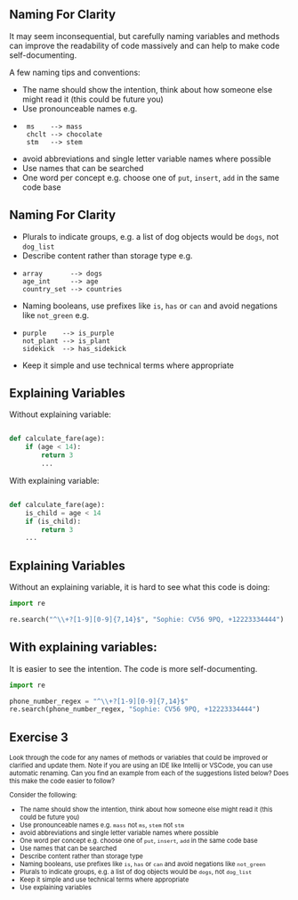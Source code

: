 ## Naming For Clarity {.smaller}

It may seem inconsequential, but carefully naming variables and methods can improve the
readability of code massively and can help to make code self-documenting.

A few naming tips and conventions:

::: {.incremental}
- The name should show the intention, think about how someone else might read it (this could be future you)
- Use pronounceable names e.g.
- ```
 ms    --> mass
 chclt --> chocolate
 stm   --> stem
 ```
- avoid abbreviations and single letter variable names where possible
- Use names that can be searched
- One word per concept e.g. choose one of `put`, `insert`, `add` in the same code base
:::

## Naming For Clarity {.smaller}

::: {.incremental}
- Plurals to indicate groups, e.g. a list of dog objects would be `dogs`, not `dog_list`
- Describe content rather than storage type e.g.
- ```
array       --> dogs
age_int     --> age
country_set --> countries
```
- Naming booleans, use prefixes like `is`, `has` or `can` and avoid negations like `not_green` e.g.
- ```
purple    --> is_purple
not_plant --> is_plant
sidekick  --> has_sidekick
```
- Keep it simple and use technical terms where appropriate
:::

## Explaining Variables

Without explaining variable: \

```python

def calculate_fare(age):
    if (age < 14):
        return 3
        ...
```

With explaining variable: \

```python

def calculate_fare(age):
    is_child = age < 14
    if (is_child):
        return 3
    ...
```

## Explaining Variables

Without an explaining variable, it is hard to see what this code is doing:

```python
import re

re.search("^\\+?[1-9][0-9]{7,14}$", "Sophie: CV56 9PQ, +12223334444")
```

## With explaining variables:

It is easier to see the intention. The code is more self-documenting.

```python
import re

phone_number_regex = "^\\+?[1-9][0-9]{7,14}$"
re.search(phone_number_regex, "Sophie: CV56 9PQ, +12223334444")
```

## Exercise 3 {.smaller}

::: {style="font-size: 80%;"}

Look through the code for any names of methods or variables that could be improved or
clarified and update them. Note if you are using an IDE like Intellij or VSCode,
you can use automatic renaming.
Can you find an example from each of the suggestions listed below?
Does this make the code easier to follow?

Consider the following:

- The name should show the intention, think about how someone else might read it (this could be future you)
- Use pronounceable names e.g. `mass` not `ms`, `stem` not `stm`
- avoid abbreviations and single letter variable names where possible
- One word per concept e.g. choose one of `put`, `insert`, `add` in the same code base
- Use names that can be searched
- Describe content rather than storage type
- Naming booleans, use prefixes like `is`, `has` or `can` and avoid negations like `not_green`
- Plurals to indicate groups, e.g. a list of dog objects would be `dogs`, not `dog_list`
- Keep it simple and use technical terms where appropriate
- Use explaining variables

:::
